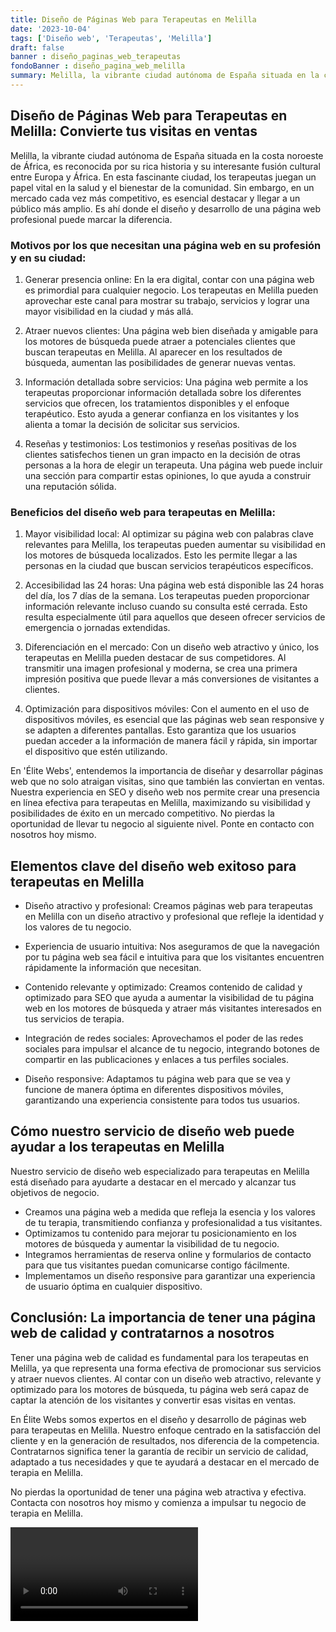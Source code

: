 ```yaml
---
title: Diseño de Páginas Web para Terapeutas en Melilla
date: '2023-10-04'
tags: ['Diseño web', 'Terapeutas', 'Melilla']
draft: false
banner : diseño_paginas_web_terapeutas
fondoBanner : diseño_pagina_web_melilla
summary: Melilla, la vibrante ciudad autónoma de España situada en la costa noroeste de África, es reconocida por su rica historia y su interesante fusión cultural entre Europa y África. En esta fascinante ciudad, los terapeutas juegan un papel vital en la salud y el bienestar de la comunidad. Sin embargo, en un mercado cada vez más competitivo, es esencial destacar y llegar a un público más amplio. Es ahí donde el diseño y desarrollo de una página web profesional puede marcar la diferencia.
---
```


## Diseño de Páginas Web para Terapeutas en Melilla: Convierte tus visitas en ventas

Melilla, la vibrante ciudad autónoma de España situada en la costa noroeste de África, es reconocida por su rica historia y su interesante fusión cultural entre Europa y África. En esta fascinante ciudad, los terapeutas juegan un papel vital en la salud y el bienestar de la comunidad. Sin embargo, en un mercado cada vez más competitivo, es esencial destacar y llegar a un público más amplio. Es ahí donde el diseño y desarrollo de una página web profesional puede marcar la diferencia.

### Motivos por los que necesitan una página web en su profesión y en su ciudad:

1. Generar presencia online: En la era digital, contar con una página web es primordial para cualquier negocio. Los terapeutas en Melilla pueden aprovechar este canal para mostrar su trabajo, servicios y lograr una mayor visibilidad en la ciudad y más allá.

2. Atraer nuevos clientes: Una página web bien diseñada y amigable para los motores de búsqueda puede atraer a potenciales clientes que buscan terapeutas en Melilla. Al aparecer en los resultados de búsqueda, aumentan las posibilidades de generar nuevas ventas.

3. Información detallada sobre servicios: Una página web permite a los terapeutas proporcionar información detallada sobre los diferentes servicios que ofrecen, los tratamientos disponibles y el enfoque terapéutico. Esto ayuda a generar confianza en los visitantes y los alienta a tomar la decisión de solicitar sus servicios.

4. Reseñas y testimonios: Los testimonios y reseñas positivas de los clientes satisfechos tienen un gran impacto en la decisión de otras personas a la hora de elegir un terapeuta. Una página web puede incluir una sección para compartir estas opiniones, lo que ayuda a construir una reputación sólida.

### Beneficios del diseño web para terapeutas en Melilla:

1. Mayor visibilidad local: Al optimizar su página web con palabras clave relevantes para Melilla, los terapeutas pueden aumentar su visibilidad en los motores de búsqueda localizados. Esto les permite llegar a las personas en la ciudad que buscan servicios terapéuticos específicos.

2. Accesibilidad las 24 horas: Una página web está disponible las 24 horas del día, los 7 días de la semana. Los terapeutas pueden proporcionar información relevante incluso cuando su consulta esté cerrada. Esto resulta especialmente útil para aquellos que deseen ofrecer servicios de emergencia o jornadas extendidas.

3. Diferenciación en el mercado: Con un diseño web atractivo y único, los terapeutas en Melilla pueden destacar de sus competidores. Al transmitir una imagen profesional y moderna, se crea una primera impresión positiva que puede llevar a más conversiones de visitantes a clientes.

4. Optimización para dispositivos móviles: Con el aumento en el uso de dispositivos móviles, es esencial que las páginas web sean responsive y se adapten a diferentes pantallas. Esto garantiza que los usuarios puedan acceder a la información de manera fácil y rápida, sin importar el dispositivo que estén utilizando.

En 'Élite Webs', entendemos la importancia de diseñar y desarrollar páginas web que no solo atraigan visitas, sino que también las conviertan en ventas. Nuestra experiencia en SEO y diseño web nos permite crear una presencia en línea efectiva para terapeutas en Melilla, maximizando su visibilidad y posibilidades de éxito en un mercado competitivo. No pierdas la oportunidad de llevar tu negocio al siguiente nivel. Ponte en contacto con nosotros hoy mismo.

<GifSeo />

<Cta />

## Elementos clave del diseño web exitoso para terapeutas en Melilla

- Diseño atractivo y profesional: Creamos páginas web para terapeutas en Melilla con un diseño atractivo y profesional que refleje la identidad y los valores de tu negocio.

- Experiencia de usuario intuitiva: Nos aseguramos de que la navegación por tu página web sea fácil e intuitiva para que los visitantes encuentren rápidamente la información que necesitan.

- Contenido relevante y optimizado: Creamos contenido de calidad y optimizado para SEO que ayuda a aumentar la visibilidad de tu página web en los motores de búsqueda y atraer más visitantes interesados en tus servicios de terapia.

- Integración de redes sociales: Aprovechamos el poder de las redes sociales para impulsar el alcance de tu negocio, integrando botones de compartir en las publicaciones y enlaces a tus perfiles sociales.

- Diseño responsive: Adaptamos tu página web para que se vea y funcione de manera óptima en diferentes dispositivos móviles, garantizando una experiencia consistente para todos tus usuarios.

## Cómo nuestro servicio de diseño web puede ayudar a los terapeutas en Melilla

Nuestro servicio de diseño web especializado para terapeutas en Melilla está diseñado para ayudarte a destacar en el mercado y alcanzar tus objetivos de negocio. 
- Creamos una página web a medida que refleja la esencia y los valores de tu terapia, transmitiendo confianza y profesionalidad a tus visitantes.
- Optimizamos tu contenido para mejorar tu posicionamiento en los motores de búsqueda y aumentar la visibilidad de tu negocio.
- Integramos herramientas de reserva online y formularios de contacto para que tus visitantes puedan comunicarse contigo fácilmente.
- Implementamos un diseño responsive para garantizar una experiencia de usuario óptima en cualquier dispositivo.

## Conclusión: La importancia de tener una página web de calidad y contratarnos a nosotros

Tener una página web de calidad es fundamental para los terapeutas en Melilla, ya que representa una forma efectiva de promocionar sus servicios y atraer nuevos clientes. Al contar con un diseño web atractivo, relevante y optimizado para los motores de búsqueda, tu página web será capaz de captar la atención de los visitantes y convertir esas visitas en ventas.

En Élite Webs somos expertos en el diseño y desarrollo de páginas web para terapeutas en Melilla. Nuestro enfoque centrado en la satisfacción del cliente y en la generación de resultados, nos diferencia de la competencia. Contratarnos significa tener la garantía de recibir un servicio de calidad, adaptado a tus necesidades y que te ayudará a destacar en el mercado de terapia en Melilla.

No pierdas la oportunidad de tener una página web atractiva y efectiva. Contacta con nosotros hoy mismo y comienza a impulsar tu negocio de terapia en Melilla.

<Video />

<CtaBot job='Terapeutas' city='Melilla'/>

<Gmaps query='Melilla+españa+maps' />